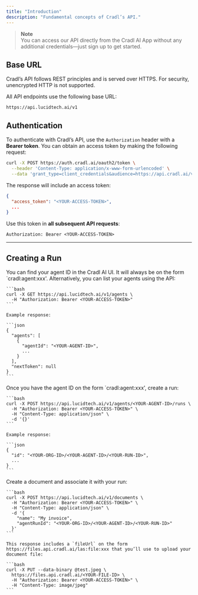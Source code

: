 ```yaml
---
title: "Introduction"
description: "Fundamental concepts of Cradl’s API."
---
```


> **Note**\
> You can access our API directly from the Cradl AI App without any additional credentials—just sign up to get started.

## Base URL

Cradl’s API follows REST principles and is served over HTTPS. For security, unencrypted HTTP is not supported.

All API endpoints use the following base URL:

```
https://api.lucidtech.ai/v1
```

## Authentication

To authenticate with Cradl’s API, use the `Authorization` header with a **Bearer token**. You can obtain an access token by making the following request:

```bash
curl -X POST https://auth.cradl.ai/oauth2/token \
  --header 'Content-Type: application/x-www-form-urlencoded' \
  --data 'grant_type=client_credentials&audience=https://api.cradl.ai/v1&client_id=<YOUR CLIENT ID>&client_secret=<YOUR SECRET>'
```

The response will include an access token:

```json
{
  "access_token": "<YOUR-ACCESS-TOKEN>",
  ...
}
```

Use this token in **all subsequent API requests**:

```http
Authorization: Bearer <YOUR-ACCESS-TOKEN>
```

---

## Creating a Run

<Steps>
  <Step title="Find your agent">
    You can find your agent ID in the Cradl AI UI. It will always be on the form `cradl:agent:xxx'. Alternatively, you can list your agents using the API:

    ```bash
    curl -X GET https://api.lucidtech.ai/v1/agents \
      -H "Authorization: Bearer <YOUR-ACCESS-TOKEN>"
    ```

    Example response:

    ```json
    {
      "agents": [
        {
          "agentId": "<YOUR-AGENT-ID>",
          ...
        }
      ],
      "nextToken": null
    }
    ```
  </Step>
  <Step title="Create a new run">
    Once you have the agent ID on the form `cradl:agent:xxx', create a run:

    ```bash
    curl -X POST https://api.lucidtech.ai/v1/agents/<YOUR-AGENT-ID>/runs \
      -H "Authorization: Bearer <YOUR-ACCESS-TOKEN>" \
      -H "Content-Type: application/json" \
      -d '{}'
    ```

    Example response:

    ```json
    {
      "id": "<YOUR-ORG-ID>/<YOUR-AGENT-ID>/<YOUR-RUN-ID>",
      ...
    }
    ```
  </Step>
  <Step title="Create and upload a document">
    Create a document and associate it with your run:

    ```bash
    curl -X POST https://api.lucidtech.ai/v1/documents \
      -H "Authorization: Bearer <YOUR-ACCESS-TOKEN>" \
      -H "Content-Type: application/json" \
      -d '{
        "name": "My invoice",
        "agentRunId": "<YOUR-ORG-ID>/<YOUR-AGENT-ID>/<YOUR-RUN-ID>"
      }'
    ```

    This response includes a `fileUrl` on the form https://files.api.cradl.ai/las:file:xxx that you’ll use to upload your document file:

    ```bash
    curl -X PUT --data-binary @test.jpeg \
      https://files.api.cradl.ai/<YOUR-FILE-ID> \
      -H "Authorization: Bearer <YOUR-ACCESS-TOKEN>" \
      -H "Content-Type: image/jpeg"
    ```
  </Step>
</Steps>
